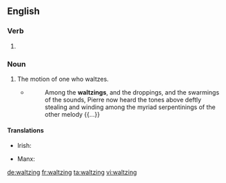==English==

===Verb===
{{head|en|present participle}}

# {{inflection of|waltz||pres|part|lang=en}}

===Noun===
{{en-noun}}

# The motion of one who waltzes.
#* {{w|Herman Melville}}
#*: Among the '''waltzings''', and the droppings, and the swarmings of the sounds, Pierre now heard the tones above deftly stealing and winding among the myriad serpentinings of the other melody {{...}}

====Translations====
{{trans-top|the motion of one who waltzes}}
* Irish: {{t|ga|válsáil|f}}
{{trans-mid}}
* Manx: {{t|gv|valsal|m}}
{{trans-bottom}}

[[de:waltzing]]
[[fr:waltzing]]
[[ta:waltzing]]
[[vi:waltzing]]